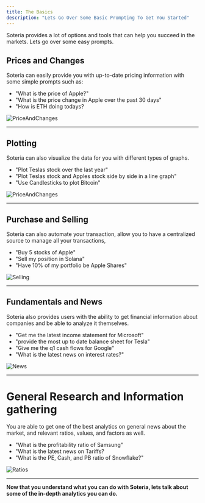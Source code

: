 ```yaml
---
title: The Basics
description: "Lets Go Over Some Basic Prompting To Get You Started"
---
```


Soteria provides a lot of options and tools that can help you succeed in the markets. Lets go over some easy prompts.

## Prices and Changes

Soteria can easily provide you with up-to-date pricing information with some simple prompts such as:

- "What is the price of Apple?"
- "What is the price change in Apple over the past 30 days"
- "How is ETH doing todays?

![PriceAndChanges](../Images/PriceAndChanges.png)

---

## Plotting

Soteria can also visualize the data for you with different types of graphs.

- "Plot Teslas stock over the last year"
- "Plot Teslas stock and Apples stock side by side in a line graph"
- "Use Candlesticks to plot Bitcoin"

![PriceAndChanges](../Images/PLotting.png)

---

## Purchase and Selling

Soteria can also automate your transaction, allow you to have a centralized source to manage all your transactions,

- "Buy 5 stocks of Apple"
- "Sell my position in Solana"
- "Have 10% of my portfolio be Apple Shares"

![Selling](../Images/Selling.png)

---

## Fundamentals and News

Soteria also provides users with the ability to get financial information about companies and be able to analyze it themselves.

- "Get me the latest income statement for Microsoft"
- "provide the most up to date balance sheet for Tesla"
- "Give me the q1 cash flows for Google"
- "What is the latest news on interest rates?"

![News](../Images/News.png)

---

# General Research and Information gathering

You are able to get one of the best analytics on general news about the market, and relevant ratios, values, and factors as well.

- "What is the profitability ratio of Samsung"
- "What is the latest news on Tariffs?
- "What is the PE, Cash, and PB ratio of Snowflake?"

![Ratios](../Images/Ratios.png)

---

**Now that you understand what you can do with Soteria, lets talk about some of the in-depth analytics you can do.**
